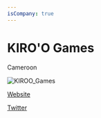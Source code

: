 ```yaml
---
isCompany: true
---
```


# KIRO'O Games

<Location>

Cameroon

</Location>

![KIROO_Games](./directory_images/KIROO_Games_v1.webp)

<Website>

[Website](http://kiroogames.com)

[Twitter](https://twitter.com/KIROOGames)

</Website>
